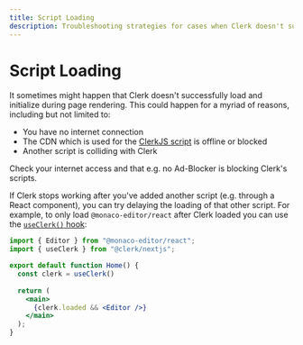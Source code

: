 ```yaml
---
title: Script Loading
description: Troubleshooting strategies for cases when Clerk doesn't successfully load
---
```


# Script Loading

It sometimes might happen that Clerk doesn't successfully load and initialize during page rendering. This could happen for a myriad of reasons, including but not limited to:

- You have no internet connection
- The CDN which is used for the [ClerkJS script](/docs/references/javascript/overview#install-clerk-js-as-script) is offline or blocked
- Another script is colliding with Clerk

Check your internet access and that e.g. no Ad-Blocker is blocking Clerk's scripts.

If Clerk stops working after you've added another script (e.g. through a React component), you can try delaying the loading of that other script. For example, to only load `@monaco-editor/react` after Clerk loaded you can use the [`useClerk()` hook](/docs/references/react/use-clerk#use-clerk):

```jsx
import { Editor } from "@monaco-editor/react";
import { useClerk } from "@clerk/nextjs";

export default function Home() {
  const clerk = useClerk()
  
  return (
    <main>
      {clerk.loaded && <Editor />}
    </main>
  );
}
```
